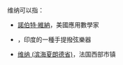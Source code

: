 维纳可以指：
* [[諾伯特·維納|諾伯特·維納]]，美國應用數學家
* {{link-en|维纳 (樂器)|Veena}}，印度的一種手提撥弦樂器
* [[维纳_(滨海夏朗德省)|维纳 (滨海夏朗德省)]]，法国西部市镇
{{disambig|Cat=二字譯名消歧義}}